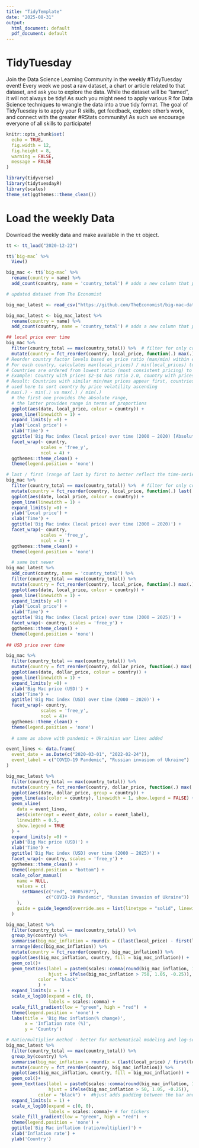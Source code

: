 ```yaml
---
title: "TidyTemplate"
date: "2025-08-31"
output:
  html_document: default
  pdf_document: default
---
```


# TidyTuesday

Join the Data Science Learning Community in the weekly #TidyTuesday event!
Every week we post a raw dataset, a chart or article related to that dataset, and ask you to explore the data.
While the dataset will be “tamed”, it will not always be tidy! As such you might need to apply various R for Data Science techniques to wrangle the data into a true tidy format.
The goal of TidyTuesday is to apply your R skills, get feedback, explore other’s work, and connect with the greater #RStats community!
As such we encourage everyone of all skills to participate!

```r
knitr::opts_chunk$set(
  echo = TRUE,
  fig.width = 12,
  fig.height = 8,
  warning = FALSE,
  message = FALSE
)
```

```r
library(tidyverse)
library(tidytuesdayR)
library(scales)
theme_set(ggthemes::theme_clean())
```

# Load the weekly Data

Download the weekly data and make available in the `tt` object.

```r
tt <- tt_load("2020-12-22")

tt$`big-mac` %>%
  View()

big_mac <- tt$`big-mac` %>%
  rename(country = name) %>%
  add_count(country, name = 'country_total') # adds a new column that provide the count of the countries across the table

# updated dataset from The Economist

big_mac_latest <- read_csv("https://github.com/TheEconomist/big-mac-data/raw/refs/heads/master/output-data/big-mac-full-index.csv")

big_mac_latest <- big_mac_latest %>%
  rename(country = name) %>%
  add_count(country, name = 'country_total') # adds a new column that provide the count of the countries across the table
```


```r
## local price over time
big_mac %>%
  filter(country_total == max(country_total)) %>%  # filter for only countries that are present across all years
  mutate(country = fct_reorder(country, local_price, function(.) max(.) / min(.))) %>% 
# Reorder country factor levels based on price ratio (max/min) within each country
# For each country, calculates max(local_prices) / min(local_prices) to get the price ratio
# Countries are ordered from lowest ratio (most consistent pricing) to highest ratio (most variable pricing)
# Example: Country with prices $2-$4 has ratio 2.0, country with prices $1-$10 has ratio 10.0
# Result: Countries with similar min/max prices appear first, countries with large price spreads appear last
# used here to sort country by price volatility ascending
# max(.) - min(.) vs max(.) / min(.)
  # the first one provides the absolute range,
  # the latter provides range in terms of proportions
  ggplot(aes(date, local_price, colour = country)) +
  geom_line(linewidth = 1) +
  expand_limits(y =0) +
  ylab('Local price') +
  xlab('Time') +
  ggtitle('Big Mac index (local price) over time (2000 – 2020) [Absolute Range]') +
  facet_wrap(~ country, 
             scales = 'free_y',
             ncol = 4) +
  ggthemes::theme_clean() +
  theme(legend.position = 'none')

# last / first (range of last by first to better reflect the time-series analysis)
big_mac %>%
  filter(country_total == max(country_total)) %>%  # filter for only countries that are present across all years
  mutate(country = fct_reorder(country, local_price, function(.) last(.) / first(.))) %>% 
  ggplot(aes(date, local_price, colour = country)) +
  geom_line(linewidth = 1) +
  expand_limits(y =0) +
  ylab('Local price') +
  xlab('Time') +
  ggtitle('Big Mac index (local price) over time (2000 – 2020)') +
  facet_wrap(~ country, 
             scales = 'free_y',
             ncol = 4) +
  ggthemes::theme_clean() +
  theme(legend.position = 'none')

  # same but newer
big_mac_latest %>%
  add_count(country, name = 'country_total') %>% 
  filter(country_total == max(country_total)) %>%  
  mutate(country = fct_reorder(country, local_price, function(.) max(.) / min(.))) %>%
  ggplot(aes(date, local_price, colour = country)) +
  geom_line(linewidth = 1) +
  expand_limits(y =0) +
  ylab('Local price') +
  xlab('Time') +
  ggtitle('Big Mac index (local price) over time (2000 – 2025)') +
  facet_wrap(~ country, scales = 'free_y') +
  ggthemes::theme_clean() +
  theme(legend.position = 'none')  
  
## USD price over time

big_mac %>%
  filter(country_total == max(country_total)) %>%
  mutate(country = fct_reorder(country, dollar_price, function(.) max(.) / min(.))) %>%
  ggplot(aes(date, dollar_price, colour = country)) +
  geom_line(linewidth = 1) +
  expand_limits(y =0) +
  ylab('Big Mac price (USD)') +
  xlab('Time') +
  ggtitle('Big Mac index (USD) over time (2000 – 2020)') +
  facet_wrap(~ country, 
             scales = 'free_y',
             ncol = 4)+
  ggthemes::theme_clean() +
  theme(legend.position = 'none')
 
  # same as above with pandemic + Ukrainian war lines added

event_lines <- data.frame(
  event_date = as.Date(c("2020-03-01", "2022-02-24")),
  event_label = c("COVID-19 Pandemic", "Russian invasion of Ukraine")
)

big_mac_latest %>%
  filter(country_total == max(country_total)) %>% 
  mutate(country = fct_reorder(country, dollar_price, function(.) max(.) / min(.))) %>%
  ggplot(aes(date, dollar_price, group = country)) +
  geom_line(aes(color = country), linewidth = 1, show.legend = FALSE) +   # hide country legend
  geom_vline(
    data = event_lines,
    aes(xintercept = event_date, color = event_label),
    linewidth = 0.5,
    show.legend = TRUE
  ) +
  expand_limits(y =0) +
  ylab('Big Mac price (USD)') +
  xlab('Time') +
  ggtitle('Big Mac index (USD) over time (2000 – 2025)') +
  facet_wrap(~ country, scales = 'free_y') +
  ggthemes::theme_clean() +
  theme(legend.position = "bottom") +
  scale_color_manual(
    name = NULL,
    values = c(
      setNames(c("red", "#0057B7"), 
               c("COVID-19 Pandemic", "Russian invasion of Ukraine"))
    ),
    guide = guide_legend(override.aes = list(linetype = "solid", linewidth = .5))
  )

```


```r

big_mac_latest %>%
  filter(country_total == max(country_total)) %>%
  group_by(country) %>%
  summarise(big_mac_inflation = round(x = ((last(local_price) - first(local_price)) / first(local_price) * 100), digits = 2)) %>%
  arrange(desc(big_mac_inflation)) %>%
  mutate(country = fct_reorder(country, big_mac_inflation)) %>%
  ggplot(aes(big_mac_inflation, country, fill = big_mac_inflation)) +  
  geom_col()+
  geom_text(aes(label = paste0(scales::comma(round(big_mac_inflation, 1)), "%"),
                hjust = ifelse(big_mac_inflation > 750, 1.05, -0.25)),
            color = "black"
            ) +
  expand_limits(x = 1) +
  scale_x_log10(expand = c(0, 0),
                labels = scales::comma) + 
  scale_fill_gradient(low = "green", high = "red")  +
  theme(legend.position = 'none') +
  labs(title = 'Big Mac inflation(% change)',
       x = 'Inflation rate (%)',
       y = 'Country')

# Ratio/multiplier method - better for mathematical modeling and log-scale visualizations  
big_mac_latest %>%
  filter(country_total == max(country_total)) %>%
  group_by(country) %>%
  summarise(big_mac_inflation = round(x = (last(local_price) / first(local_price)), digits = 2)) %>%
  mutate(country = fct_reorder(country, big_mac_inflation)) %>%
  ggplot(aes(big_mac_inflation, country, fill = big_mac_inflation)) +
  geom_col()+
  geom_text(aes(label = paste0(scales::comma(round(big_mac_inflation, 1)), "x"),
                hjust = ifelse(big_mac_inflation > 50, 1.05, -0.25)), 
            color = "black") +  #hjust adds padding between the bar and the text
  expand_limits(x = 1) +
  scale_x_log10(expand = c(0, 0),
                labels = scales::comma)+ # for tickers
  scale_fill_gradient(low = "green", high = "red")  +
  theme(legend.position = 'none') +
  ggtitle('Big Mac inflation (ratio/multiplier)') +
  xlab('Inflation rate') +
  ylab('Country')

```


```r

```


